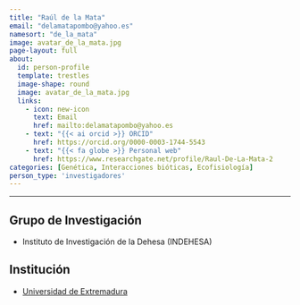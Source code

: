 ```yaml
---
title: "Raúl de la Mata"
email: "delamatapombo@yahoo.es"  
namesort: "de_la_mata"
image: avatar_de_la_mata.jpg
page-layout: full
about: 
  id: person-profile
  template: trestles
  image-shape: round
  image: avatar_de_la_mata.jpg
  links:
    - icon: new-icon
      text: Email
      href: mailto:delamatapombo@yahoo.es
    - text: "{{< ai orcid >}} ORCID"
      href: https://orcid.org/0000-0003-1744-5543
    - text: "{{< fa globe >}} Personal web"
      href: https://www.researchgate.net/profile/Raul-De-La-Mata-2
categories: [Genética, Interacciones bióticas, Ecofisiología]
person_type: 'investigadores'
---
```

 
<hr>

:::{#person-profile}

## Grupo de Investigación
- Instituto de Investigación de la Dehesa (INDEHESA)

## Institución
- [Universidad de Extremadura](https://www.unex.es/)

:::
